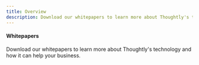 ```yaml
---
title: Overview
description: Download our whitepapers to learn more about Thoughtly's technology and how it can help your business
---
```


#### Whitepapers

Download our whitepapers to learn more about Thoughtly's technology and how it can help your business.
